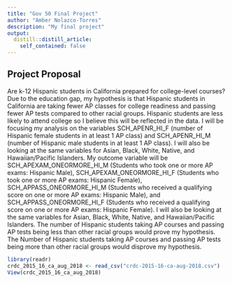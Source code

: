 ```yaml
---
title: "Gov 50 Final Project"
author: "Amber Nolazco-Torres"
description: "My final project"
output:
  distill::distill_article:
    self_contained: false
---
```




## Project Proposal


Are k-12 Hispanic students in California prepared for college-level courses?  Due to the education gap, my hypothesis is that Hispanic students in California are taking fewer AP classes for college readiness and passing fewer AP tests compared to other racial groups. Hispanic students are less likely to attend college so I believe this will be reflected in the data. I will be focusing my analysis on the variables SCH_APENR_HI_F (number of Hispanic female students in at least 1 AP class) and SCH_APENR_HI_M (number of Hispanic male students in at least 1 AP class).  I will also be looking at the same variables for Asian, Black, White, Native, and Hawaiian/Pacific Islanders. My outcome variable will be SCH_APEXAM_ONEORMORE_HI_M (Students who took one or more AP exams: Hispanic Male), SCH_APEXAM_ONEORMORE_HI_F (Students who took one or more AP exams: Hispanic Female), SCH_APPASS_ONEORMORE_HI_M (Students who received a qualifying score on one or more AP exams: Hispanic Male), and SCH_APPASS_ONEORMORE_HI_F (Students who received a qualifying score on one or more AP exams: Hispanic Female). I will also be looking at the same variables for Asian, Black, White, Native, and Hawaiian/Pacific Islanders. The number of Hispanic students taking AP courses and passing AP tests being less than other racial groups would prove my hypothesis. The Number of Hispanic students taking AP courses and passing AP tests being more than other racial groups would disprove my hypothesis. 

```r
library(readr)
crdc_2015_16_ca_aug_2018 <- read_csv("crdc-2015-16-ca-aug-2018.csv")
View(crdc_2015_16_ca_aug_2018)
```
